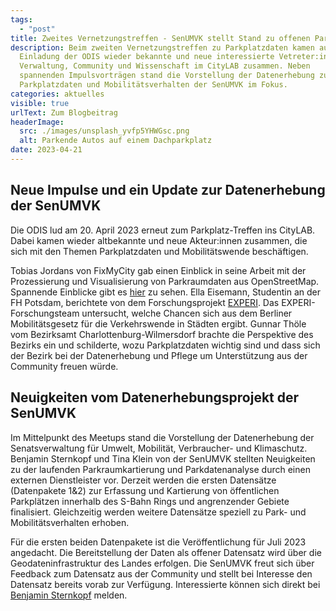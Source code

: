 ```yaml
---
tags:
  - "post"
title: Zweites Vernetzungstreffen - SenUMVK stellt Stand zu offenen Parkplatzdaten vor
description: Beim zweiten Vernetzungstreffen zu Parkplatzdaten kamen auf
  Einladung der ODIS wieder bekannte und neue interessierte Vetreter:innen aus
  Verwaltung, Community und Wissenschaft im CityLAB zusammen. Neben
  spannenden Impulsvorträgen stand die Vorstellung der Datenerhebung zu
  Parkplatzdaten und Mobilitätsverhalten der SenUMVK im Fokus.
categories: aktuelles
visible: true
urlText: Zum Blogbeitrag
headerImage:
  src: ./images/unsplash_yvfp5YHWGsc.png
  alt: Parkende Autos auf einem Dachparkplatz
date: 2023-04-21
---
```


## Neue Impulse und ein Update zur Datenerhebung der SenUMVK

Die ODIS lud am 20. April 2023 erneut zum Parkplatz-Treffen ins CityLAB. Dabei kamen wieder altbekannte und neue Akteur:innen zusammen, die sich mit den Themen Parkplatzdaten und Mobilitätswende beschäftigen.

Tobias Jordans von FixMyCity gab einen Einblick in seine Arbeit mit der Prozessierung und Visualisierung von Parkraumdaten aus OpenStreetMap. Spannende Einblicke gibt es [hier](https://radverkehrsatlas.de/regionen/parkraum) zu sehen. Ella Eisemann, Studentin an der FH Potsdam, berichtete von dem Forschungsprojekt [EXPERI](https://www.experi-forschung.de/). Das EXPERI-Forschungsteam untersucht, welche Chancen sich aus dem Berliner Mobilitätsgesetz für die Verkehrswende in Städten ergibt. Gunnar Thöle vom Bezirksamt Charlottenburg-Wilmersdorf brachte die Perspektive des Bezirks ein und schilderte, wozu Parkplatzdaten wichtig sind und dass sich der Bezirk bei der Datenerhebung und Pflege um Unterstützung aus der Community freuen würde.



<ImageSection
  src={image1}
  caption="Ella Eisemann stellt das Projekt EXPERI vor"
  fullWidth
/>

## Neuigkeiten vom Datenerhebungsprojekt der SenUMVK

Im Mittelpunkt des Meetups stand die Vorstellung der Datenerhebung der Senatsverwaltung für Umwelt, Mobilität, Verbraucher- und Klimaschutz. Benjamin Sternkopf und Tina Klein von der SenUMVK stellten Neuigkeiten zu der laufenden Parkraumkartierung und Parkdatenanalyse durch einen externen Dienstleister vor. Derzeit werden die ersten Datensätze (Datenpakete 1&2) zur Erfassung und Kartierung von öffentlichen Parkplätzen innerhalb des S-Bahn Rings und angrenzender Gebiete finalisiert. Gleichzeitig werden weitere Datensätze speziell zu Park- und Mobilitätsverhalten erhoben.

Für die ersten beiden Datenpakete ist die Veröffentlichung für Juli 2023 angedacht. Die Bereitstellung der Daten als offener Datensatz wird über die Geodateninfrastruktur des Landes erfolgen. Die SenUMVK freut sich über Feedback zum Datensatz aus der Community und stellt bei Interesse den Datensatz bereits vorab zur Verfügung. Interessierte können sich direkt bei [Benjamin Sternkopf](mailto:benjamin.sternkopf@senumvk.berlin.de) melden.


<ImageSection
  src={image2}
  caption="Benjamin Sternkopf (SenUMVK) stellt die Ergebnisse der Parkplatzkartierung vor"
/>


<ImageSection
  src={image3}
  caption="Ausklang bei Diskussionen und Austausch nach den Vorträgen"
/>
